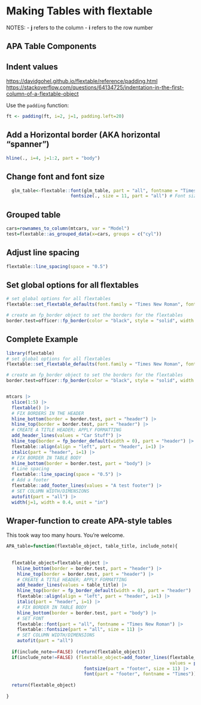 # Making Tables with flextable

NOTES: - **j** refers to the column - **i** refers to the row number

## APA Table Components

## Indent values

<https://davidgohel.github.io/flextable/reference/padding.html> <https://stackoverflow.com/questions/64134725/indentation-in-the-first-column-of-a-flextable-object>

Use the `padding` function:

```r
ft <- padding(ft, i=2, j=1, padding.left=20)
```

## Add a Horizontal border (AKA horizontal "spanner")

```r
hline(., i=4, j=1:2, part = "body")
```

## Change font and font size

```r
  glm_table<-flextable::font(glm_table, part = "all", fontname = "Times") %>% # Font
                        fontsize(., size = 11, part = "all") # Font size
```

## Grouped table

```r

cars=rownames_to_column(mtcars, var = "Model")
test=flextable::as_grouped_data(x=cars, groups = c("cyl"))
```

## Adjust line spacing

```r
flextable::line_spacing(space = "0.5")
```

## Set global options for all flextables

```r
# set global options for all flextables
flextable::set_flextable_defaults(font.family = "Times New Roman", font.size = 11)

# create an fp_border object to set the borders for the flextables
border.test=officer::fp_border(color = "black", style = "solid", width = 1)
```

## Complete Example

```r

library(flextable)
# set global options for all flextables
flextable::set_flextable_defaults(font.family = "Times New Roman", font.size = 11)

# create an fp_border object to set the borders for the flextables
border.test=officer::fp_border(color = "black", style = "solid", width = 1)


mtcars |> 
  slice(1:5) |> 
  flextable() |>
  # FIX BORDERS IN THE HEADER
  hline_bottom(border = border.test, part = "header") |>
  hline_top(border = border.test, part = "header") |>
  # CREATE A TITLE HEADER; APPLY FORMATTING
  add_header_lines(values = "Car Stuff") |> 
  hline_top(border = fp_border_default(width = 0), part = "header") |> 
  flextable::align(align = "left", part = "header", i=1) |> 
  italic(part = "header", i=1) |> 
  # FIX BORDER IN TABLE BODY
  hline_bottom(border = border.test, part = "body") |> 
  # Line spacing
  flextable::line_spacing(space = "0.5") |> 
  # Add a footer
  flextable::add_footer_lines(values = "A test footer") |> 
  # SET COLUMN WIDTH/DIMENSIONS
  autofit(part = "all") |> 
  width(j=1, width = 0.4, unit = "in")
```

## Wraper-function to create APA-style tables

This took way too many hours. You're welcome.

```r
APA_table=function(flextable_object, table_title, include_note){
  
  
  flextable_object=flextable_object |> 
    hline_bottom(border = border.test, part = "header") |>
    hline_top(border = border.test, part = "header") |>
    # CREATE A TITLE HEADER; APPLY FORMATTING
    add_header_lines(values = table_title) |> 
    hline_top(border = fp_border_default(width = 0), part = "header") |> 
    flextable::align(align = "left", part = "header", i=1) |> 
    italic(part = "header", i=1) |> 
    # FIX BORDER IN TABLE BODY
    hline_bottom(border = border.test, part = "body") |> 
    # SET FONT
    flextable::font(part = "all", fontname = "Times New Roman") |> 
    flextable::fontsize(part = "all", size = 11) |> 
    # SET COLUMN WIDTH/DIMENSIONS
    autofit(part = "all") 
  
  if(include_note==FALSE) (return(flextable_object))
  if(include_note!=FALSE) (flextable_object=add_footer_lines(flextable_object, 
                                                             values = paste0("Note."," ", include_note)) |> 
                             fontsize(part = "footer", size = 11) |>  
                             font(part = "footer", fontname = "Times"))
  
  return(flextable_object)
  
}
```
